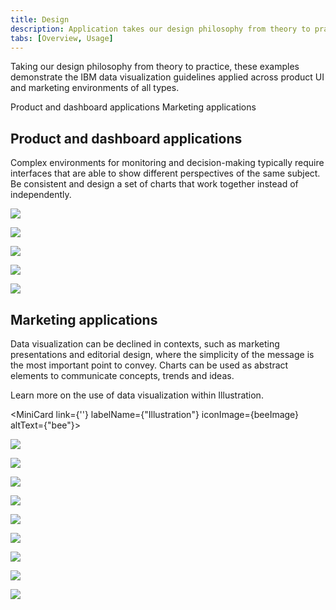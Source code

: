 ```yaml
---
title: Design
description: Application takes our design philosophy from theory to practice, as shown in these examples of the IBM Data Vis guidelines at work in the real world.
tabs: [Overview, Usage]
---
```






<PageDescription>

Taking our design philosophy from theory to practice, these examples demonstrate the IBM data visualization guidelines applied across product UI and marketing environments of all types.
</PageDescription>

<AnchorLinks>

  <AnchorLink>Product and dashboard applications</AnchorLink>
  <AnchorLink>Marketing applications</AnchorLink>
</AnchorLinks>

## Product and dashboard applications

Complex environments for monitoring and decision-making typically require interfaces that are able to show different perspectives of the same subject. Be consistent and design a set of charts that work together instead of independently.

<Row className="gallery-row-padding">

<Column colMd={4} colLg={8}>

![](./images/Usage/product_and_dashboard/IBM_Watson_Discovery_Demo_ok.png)

</Column>
<Column colMd={2} colLg={4}>

![](./images/Usage/product_and_dashboard/IBM_Security_Cloud_Prototype_ok.png)

</Column>

</Row>
<Row className="gallery-row-padding">


<Column colMd={2} colLg={4}>

![](./images/Usage/product_and_dashboard/IBM_Security_Cloud_Prototype_2_ok.png)

</Column>
<Column colMd={4} colLg={8}>

![](./images/Usage/product_and_dashboard/IBM_Security_CloudPrototype_ok.png)

</Column>
</Row>

<Row className="gallery-row-padding">
<Column colMd={4} colLg={8} offsetMd={2} offsetLg={4}>

![](./images/Usage/product_and_dashboard/IBM_Financial_Crimes_ok.png)

</Column>
</Row>


## Marketing applications

<Row>
<Column colMd={5} colLg={8}>

Data visualization can be declined in contexts, such as marketing presentations and editorial design, where the simplicity of the message is the most important point to convey. Charts can be used as abstract elements to communicate concepts, trends and ideas.

</Column>
<Column colMd={2} colLg={3}  className="hide-mobile">

<div className="mini-card-container">

<p className="description">Learn more on the use of data visualization within Illustration.</p>

<MiniCard link={''} labelName={"Illustration"} iconImage={beeImage} altText={"bee"}></MiniCard>

</div>

</Column>
</Row>


<Row className="gallery-row-padding">
<Column colMd={2} colLg={4}>

![](./images/Usage/marketing_applications/IBM_Watson_Health_metrics_ok.png)

</Column>
<Column colMd={4} colLg={8}>

![](./images/Usage/marketing_applications/gallery-37_ok.png)

</Column>
</Row>
<Row className="gallery-row-padding">
<Column colMd={2} colLg={4} offsetMd={2} offsetLg={4}>

![](./images/Usage/marketing_applications/watson_insights_ok.png)

</Column>
<Column colMd={2} colLg={4}>

![](./images/Usage/marketing_applications/whirlpool_casestudy_ok.png)

</Column>
</Row>
<Row className="gallery-row-padding">
<Column colMd={4} colLg={8}>

![](./images/Usage/marketing_applications/kubernetes_container_ok.png)

</Column>
</Row>
<Row className="gallery-row-padding">
<Column colMd={2} colLg={4}>

![](./images/Usage/marketing_applications/Australia_85_ok.png)

</Column>
<Column colMd={2} colLg={4}>

![](./images/Usage/marketing_applications/IoT_investment_area_ok.png)

</Column>
<Column colMd={2} colLg={4}>

![](./images/Usage/marketing_applications/IBM_Cloud_RedHat_ok.png)

</Column>
</Row>
<Row className="gallery-row-padding">
<Column colMd={4} colLg={8} offsetMd={2} offsetLg={4}>

![](./images/Usage/marketing_applications/Cloud_database_ok.png)

</Column>
</Row>
